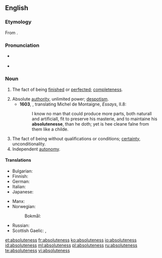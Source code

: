 ==English==

===Etymology===
From {{suffix|absolute|ness}}.

===Pronunciation===
* {{a|UK}} {{IPA|/ˈab.sə.luːt.nəs/|/ab.səˈluːt.nəs/}}
* {{a|US}} {{IPA|/ˈæb.səˌlut.nəs/}}

===Noun===
{{en-noun|-|es}}

# {{context|obsolete}} The fact of being [[finished]] or [[perfected]]; [[completeness]]. {{defdate|Attested from the mid 16<sup>th</sup> century until the 17<sup>th</sup> century.}}
# Absolute [[authority]], unlimited power; [[despotism]]. {{defdate|First attested in the 16<sup>th</sup> century.}}
#* '''1603''', {{w|John Florio}}, translating Michel de Montaigne, ''Essays'', II.8:
#*: I know no man that could produce more parts, both naturall and artificiall, fit to preserve his masterie, and to maintaine his '''absolutenesse''', than he doth; yet is hee cleane falne from them like a childe.
# The fact of being without qualifications or conditions; [[certainty]], unconditionality. {{defdate|First attested in the 17<sup>th</sup> century.}}
# Independent [[autonomy]]. {{defdate|First attested in the 17<sup>th</sup> century.}}

====Translations====
{{trans-top|the fact of being without qualifications; unconditionality}}
* Bulgarian: {{t-|bg|абсолютност|f|tr=absolyútnost|sc=Cyrl}}
* Finnish: {{t-|fi|ehdottomuus}}
* German: {{t+|de|Absolutheit|f}}
* Italian: {{t-|it|assolutezza|f}}
* Japanese: {{t+|ja|絶対|tr=zettai|sc=Jpan}}
{{trans-mid}}
* Manx: {{t-|gv|ard-phooaralys|m}}
* Norwegian:
*: Bokmål: {{t+|nb|absolutthet|m|f}}
* Russian: {{t+|ru|абсолютность|f|tr=absolyútnost'|sc=Cyrl}}
* Scottish Gaelic: {{t-|gd|iomlanachd|f}}, {{t-|gd|dligheachas|m}}
{{trans-bottom}}

[[et:absoluteness]]
[[fr:absoluteness]]
[[ko:absoluteness]]
[[io:absoluteness]]
[[id:absoluteness]]
[[ml:absoluteness]]
[[pl:absoluteness]]
[[ru:absoluteness]]
[[te:absoluteness]]
[[vi:absoluteness]]
